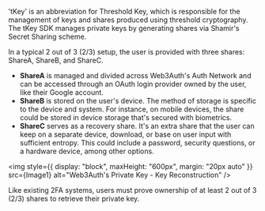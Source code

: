 
'tKey' is an abbreviation for Threshold Key, which is responsible for the management of keys and shares produced using threshold cryptography. The
tKey SDK manages private keys by generating shares via Shamir's Secret Sharing scheme.

In a typical 2 out of 3 (2/3) setup, the user is provided with three shares: ShareA, ShareB, and ShareC.

- **ShareA** is managed and divided across Web3Auth's Auth Network and can be accessed through an OAuth login provider owned by the user, like their
  Google account.
- **ShareB** is stored on the user's device. The method of storage is specific to the device and system. For instance, on mobile devices, the share
  could be stored in device storage that's secured with biometrics.
- **ShareC** serves as a recovery share. It's an extra share that the user can keep on a separate device, download, or base on user input with
  sufficient entropy. This could include a password, security questions, or a hardware device, among other options.

<img style={{ display: "block", maxHeight: "600px", margin: "20px auto" }} src={Image1} alt="Web3Auth's Private Key - Key Reconstruction" />

Like existing 2FA systems, users must prove ownership of at least 2 out of 3 (2/3) shares to retrieve their private key.
